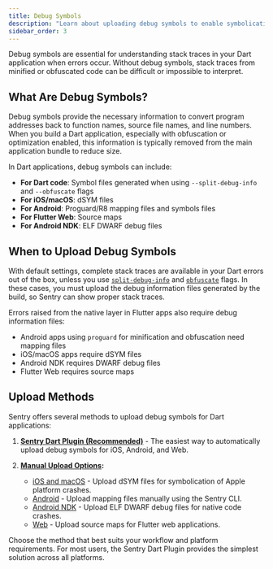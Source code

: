 ```yaml
---
title: Debug Symbols
description: "Learn about uploading debug symbols to enable symbolication of stack traces in your Dart applications."
sidebar_order: 3
---
```


Debug symbols are essential for understanding stack traces in your Dart application when errors occur. Without debug symbols, stack traces from minified or obfuscated code can be difficult or impossible to interpret.

## What Are Debug Symbols?

Debug symbols provide the necessary information to convert program addresses back to function names, source file names, and line numbers. When you build a Dart application, especially with obfuscation or optimization enabled, this information is typically removed from the main application bundle to reduce size.

In Dart applications, debug symbols can include:

- **For Dart code**: Symbol files generated when using `--split-debug-info` and `--obfuscate` flags
- **For iOS/macOS**: dSYM files
- **For Android**: Proguard/R8 mapping files and symbols files
- **For Flutter Web**: Source maps
- **For Android NDK**: ELF DWARF debug files

## When to Upload Debug Symbols

With default settings, complete stack traces are available in your Dart errors out of the box, unless you use [`split-debug-info`](https://flutter.dev/docs/perf/app-size#reducing-app-size) and [`obfuscate`](https://flutter.dev/docs/deployment/obfuscate) flags. In these cases, you must upload the debug information files generated by the build, so Sentry can show proper stack traces.


Errors raised from the native layer in Flutter apps also require debug information files:
- Android apps using `proguard` for minification and obfuscation need mapping files
- iOS/macOS apps require dSYM files
- Android NDK requires DWARF debug files
- Flutter Web requires source maps

## Upload Methods

Sentry offers several methods to upload debug symbols for Dart applications:

1. **[Sentry Dart Plugin (Recommended)](/platforms/dart/guides/flutter/debug-symbols/dart-plugin)** - The easiest way to automatically upload debug symbols for iOS, Android, and Web.

2. **[Manual Upload Options](/platforms/dart/guides/flutter/debug-symbols/manual-upload):**
   - [iOS and macOS](/platforms/apple/dsym/) - Upload dSYM files for symbolication of Apple platform crashes.
   - [Android](/cli/dif/#uploading-files) - Upload mapping files manually using the Sentry CLI.
   - [Android NDK](/cli/dif/#uploading-files) - Upload ELF DWARF debug files for native code crashes.
   - [Web](/cli/releases/#upload-source-maps) - Upload source maps for Flutter web applications.

Choose the method that best suits your workflow and platform requirements. For most users, the Sentry Dart Plugin provides the simplest solution across all platforms. 